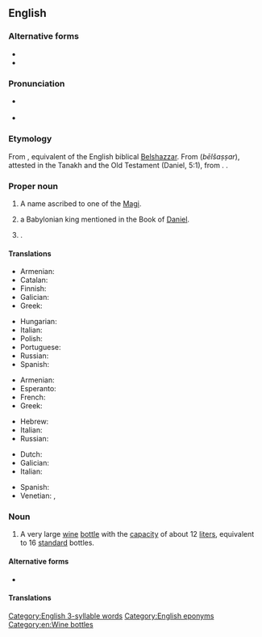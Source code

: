 {{also|balthazar}}
==English==

===Alternative forms===
* {{l|en|Balthasar}}
* {{l|en|Belshazzar}}

===Pronunciation===
* {{a|UK}} {{IPA|en|/bælˈθeɪzə/}}
* {{a|US}} {{IPA|en|/ˈbælθəˌzɔɹ/|/bælˈθeɪzəɹ/}}

===Etymology===
From {{der|en|la|Balthasar}}, equivalent of the English biblical [[Belshazzar]]. From {{der|en|he|בֵּלְשַׁאצַּר}} (''bēlšaṣṣar''), attested in the Tanakh and the Old Testament (Daniel, 5:1), from {{der|en|akk|𒂗𒈗𒋀|tr=bēl-šarra-uṣṣur|lit=May [[Bel]] protect the king}}. {{doublet|en|Belshazzar}}.

===Proper noun===
{{en-proper noun}}

# A name ascribed to one of the [[Magi]].
# {{lb|en|Biblical character}} a Babylonian king mentioned in the Book of [[Daniel]].
# {{given name|en|male|from=Old Persian}}.

====Translations====
{{trans-top|one of the Magi}}
* Armenian: {{t|hy|Բաղդասար|sc=Armn}}
* Catalan: {{t+|ca|Baltasar}}
* Finnish: {{t|fi|Balthasar}}
* Galician: {{t+|gl|Baltasar|m}}
* Greek: {{t|el|Βαλτάσαρ|m}}
{{trans-mid}}
* Hungarian: {{t+|hu|Boldizsár}}
* Italian: {{t+|it|Baldassarre|m}}
* Polish: {{t+|pl|Baltazar|m}}
* Portuguese: {{t|pt|Baltasar|m}}
* Russian: {{t+|ru|Бальтаза́р}}
* Spanish: {{t+|es|Baltasar}}
{{trans-bottom}}

{{trans-top|Babylonian king}}
* Armenian: {{t|hy|Բաղդասար|sc=Armn}}
* Esperanto: {{t|eo|Belŝacaro}}
* French: {{t+|fr|Balthazar}}
* Greek: {{t|el|Βαλτάσαρ|m}}
{{trans-mid}}
* Hebrew: {{t|he|בֵּלְשַׁאצַּר|m|tr=belshatzár}}
* Italian: {{t|it|Baldassar|m}}
* Russian: {{t+|ru|Валтаса́р}}
{{trans-bottom}}

{{trans-top|male given name}}
* Dutch: {{t+|nl|Balthazar}}
* Galician: {{t+|gl|Baltasar}}
* Italian: {{t+|it|Baldassarre|m}}
{{trans-mid}}
* Spanish: {{t+|es|Baltasar}}
* Venetian: {{t+|vec|Baldisèra|m}}, {{t|vec|Baldi|m}}
{{trans-bottom}}

===Noun===
{{en-noun}}

# A very large [[wine]] [[bottle]] with the [[capacity]] of about 12 [[liter]]s, equivalent to 16 [[standard]] bottles.

====Alternative forms====
* {{l|en|balthazar}}

====Translations====
{{trans-top|very large wine bottle}}
{{trans-mid}}
{{trans-bottom}}

[[Category:English 3-syllable words]]
[[Category:English eponyms]]
[[Category:en:Wine bottles]]